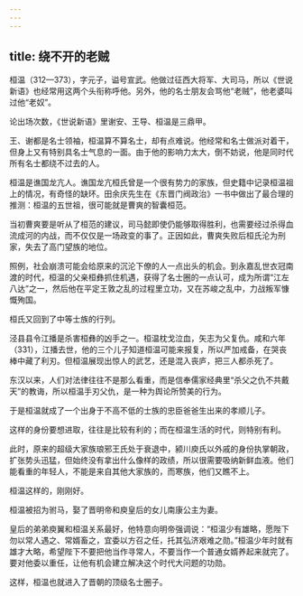 ```yaml
---
---
---
```

title: 绕不开的老贼
---




桓温（312—373），字元子，谥号宣武。他做过征西大将军、大司马，所以《世说新语》也经常用这两个头衔称呼他。另外，他的名士朋友会骂他“老贼”，他老婆叫过他“老奴”。

论出场次数，《世说新语》里谢安、王导、桓温是三鼎甲。

王、谢都是名士领袖，桓温算不算名士，却有点难说。他经常和名士做派对着干，但身上又有特别具名士气息的一面。由于他的影响力太大，倒不妨说，他是同时代所有名士都绕不过去的人。

桓温是谯国龙亢人。谯国龙亢桓氏曾是一个很有势力的家族，但史籍中记录桓温祖上的情况，有奇怪的缺环。田余庆先生在《东晋门阀政治》一书中做出了最合理的推测：桓温的五世祖，很可能就是曹爽的智囊桓范。

当初曹爽要是听从了桓范的建议，司马懿即使仍能够取得胜利，也需要经过杀得血流成河的内战，而不仅仅是一场政变的事了。正因如此，曹爽失败后桓氏沦为刑家，失去了高门望族的地位。

照例，社会崩溃可能会给原来的沉沦下僚的人一点出头的机会。到永嘉乱世衣冠南渡的时代，桓温的父亲桓彝抓住机遇，获得了名士圈的一点认可，成为所谓“江左八达”之一，然后他在平定王敦之乱的过程里立功，又在苏峻之乱中，力战叛军慷慨殉国。

桓氏又回到了中等士族的行列。

泾县县令江播是杀害桓彝的凶手之一。桓温枕戈泣血，矢志为父复仇。咸和六年（331），江播去世，他的三个儿子知道桓温可能来报复，所以严加戒备，在哭丧棒中藏了利刃。但桓温展现出惊人的武艺，还是混入丧庐，把三人都杀死了。

东汉以来，人们对法律往往不是那么看重，而是信奉儒家经典里“杀父之仇不共戴天”的教诲，所以桓温手刃父仇，是一种为舆论所赞美的行为。

于是桓温就成了一个出身于不高不低的士族的忠臣爸爸生出来的孝顺儿子。

这样的身份要想进取，往往是比较有利的；而在桓温生活的时代，则特别有利。

此时，原来的超级大家族琅邪王氏处于衰退中，颍川庾氏以外戚的身份执掌朝政，扩张势头迅猛，但始终没有拿出什么像样的政绩，所以很需要吸纳新鲜血液。他们能看重的年轻人，不能是来自其他大家族的，而寒族，他们又瞧不上。

桓温这样的，刚刚好。

桓温被招为驸马，娶了晋明帝和庾皇后的女儿南康公主为妻。

皇后的弟弟庾翼和桓温关系最好，他特意向明帝强调说：“桓温少有雄略，愿陛下勿以常人遇之、常婿畜之，宜委以方召之任，托其弘济艰难之勋。”桓温少年时就有雄才大略，希望陛下不要把他当作寻常人，不要当作一个普通女婿养起来就完了。要对他委以重任，让他有机会建立解决这个时代大问题的功勋。

这样，桓温也就进入了晋朝的顶级名士圈子。